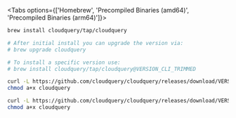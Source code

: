 
<Tabs options={['Homebrew', 'Precompiled Binaries (amd64)', 'Precompiled Binaries (arm64)']}>
<Tab>

```bash copy
brew install cloudquery/tap/cloudquery

# After initial install you can upgrade the version via:
# brew upgrade cloudquery

# To install a specific version use:
# brew install cloudquery/tap/cloudquery@VERSION_CLI_TRIMMED
```

</Tab>

<Tab>

```bash copy
curl -L https://github.com/cloudquery/cloudquery/releases/download/VERSION_CLI_FULL/cloudquery_darwin_amd64 -o cloudquery
chmod a+x cloudquery
```

</Tab>

<Tab>

```bash copy
curl -L https://github.com/cloudquery/cloudquery/releases/download/VERSION_CLI_FULL/cloudquery_darwin_arm64 -o cloudquery
chmod a+x cloudquery
```

</Tab>

</Tabs>
